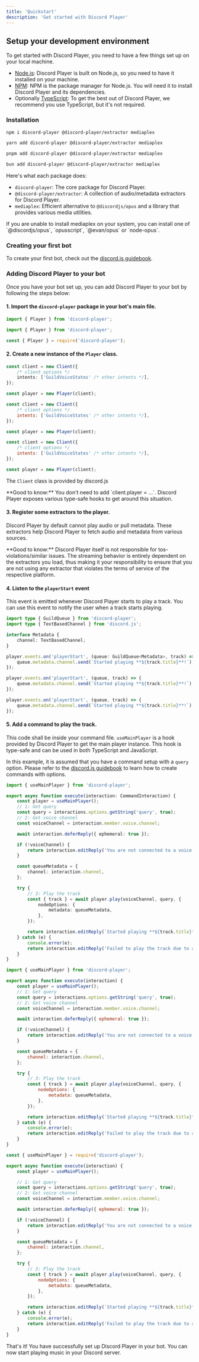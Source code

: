 ```yaml
---
title: 'Quickstart'
description: 'Get started with Discord Player'
---
```


## Setup your development environment

To get started with Discord Player, you need to have a few things set up on your local machine.

-   [Node.js](https://nodejs.org/en/download/): Discord Player is built on Node.js, so you need to have it installed on your machine.
-   [NPM](https://www.npmjs.com/get-npm): NPM is the package manager for Node.js. You will need it to install Discord Player and its dependencies.
-   Optionally [TypeScript](https://www.typescriptlang.org/download): To get the best out of Discord Player, we recommend you use TypeScript, but it's not required.

### Installation

<CodeGroup>

```bash npm
npm i discord-player @discord-player/extractor mediaplex
```

```bash yarn
yarn add discord-player @discord-player/extractor mediaplex
```

```bash pnpm
pnpm add discord-player @discord-player/extractor mediaplex
```

```bash bun
bun add discord-player @discord-player/extractor mediaplex
```

</CodeGroup>

Here's what each package does:

-   `discord-player`: The core package for Discord Player.
-   `@discord-player/extractor`: A collection of audio/metadata extractors for Discord Player.
-   `mediaplex`: Efficient alternative to `@discordjs/opus` and a library that provides various media utilities.

<Note>
    If you are unable to install mediaplex on your system, you can install one of `@discordjs/opus`, `opusscript`,
    `@evan/opus` or `node-opus`.
</Note>

### Creating your first bot

To create your first bot, check out the [discord.js guidebook](https://discordjs.guide/preparations/setting-up-a-bot-application.html).

### Adding Discord Player to your bot

Once you have your bot set up, you can add Discord Player to your bot by following the steps below:

#### 1. Import the `discord-player` package in your bot's main file.

<CodeGroup>

```ts TypeScript
import { Player } from 'discord-player';
```

```js ES Modules
import { Player } from 'discord-player';
```

```js CommonJS
const { Player } = require('discord-player');
```

</CodeGroup>

#### 2. Create a new instance of the `Player` class.

<CodeGroup>

```ts TypeScript
const client = new Client({
    /* client options */
    intents: ['GuildVoiceStates' /* other intents */],
});

const player = new Player(client);
```

```js ES Modules
const client = new Client({
    /* client options */
    intents: ['GuildVoiceStates' /* other intents */],
});

const player = new Player(client);
```

```js CommonJS
const client = new Client({
    /* client options */
    intents: ['GuildVoiceStates' /* other intents */],
});

const player = new Player(client);
```

</CodeGroup>

<Note>The `Client` class is provided by discord.js</Note>

<Info>
    **Good to know:** You don't need to add `client.player = ...`. Discord Player exposes various type-safe hooks to get
    around this situation.
</Info>

#### 3. Register some extractors to the player.

Discord Player by default cannot play audio or pull metadata. These extractors help Discord Player to fetch audio and metadata from various sources.

<Info>
    **Good to know:** Discord Player itself is not responsible for tos-violations/similar issues. The streaming behavior
    is entirely dependent on the extractors you load, thus making it your responsibility to ensure that you are not
    using any extractor that violates the terms of service of the respective platform.
</Info>

#### 4. Listen to the `playerStart` event

This event is emitted whenever Discord Player starts to play a track. You can use this event to notify the user when a track starts playing.

<CodeGroup>

```ts TypeScript
import type { GuildQueue } from 'discord-player';
import type { TextBasedChannel } from 'discord.js';

interface Metadata {
    channel: TextBasedChannel;
}

player.events.on('playerStart', (queue: GuildQueue<Metadata>, track) => {
    queue.metadata.channel.send(`Started playing **${track.title}**!`);
});
```

```js ES Modules
player.events.on('playerStart', (queue, track) => {
    queue.metadata.channel.send(`Started playing **${track.title}**!`);
});
```

```js CommonJS
player.events.on('playerStart', (queue, track) => {
    queue.metadata.channel.send(`Started playing **${track.title}**!`);
});
```

</CodeGroup>

#### 5. Add a command to play the track.

This code shall be inside your command file. `useMainPlayer` is a hook provided by Discord Player to get the main player instance. This hook is type-safe and can be used in both TypeScript and JavaScript.

In this example, it is assumed that you have a command setup with a `query` option. Please refer to the [discord.js guidebook](https://discordjs.guide/creating-your-bot/slash-commands.html) to learn how to create commands with options.

<CodeGroup>

```ts TypeScript
import { useMainPlayer } from 'discord-player';

export async function execute(interaction: CommandInteraction) {
    const player = useMainPlayer();
    // 1: Get query
    const query = interactions.options.getString('query', true);
    // 2: Get voice channel
    const voiceChannel = interaction.member.voice.channel;

    await interaction.deferReply({ ephemeral: true });

    if (!voiceChannel) {
        return interaction.editReply('You are not connected to a voice channel!');
    }

    const queueMetadata = {
        channel: interaction.channel,
    };

    try {
        // 3: Play the track
        const { track } = await player.play(voiceChannel, query, {
            nodeOptions: {
                metadata: queueMetadata,
            },
        });

        return interaction.editReply(`Started playing **${track.title}** in ${voiceChannel}.`);
    } catch (e) {
        console.error(e);
        return interaction.editReply('Failed to play the track due to an error.');
    }
}
```

```js ES Modules
import { useMainPlayer } from 'discord-player';

export async function execute(interaction) {
    const player = useMainPlayer();
    // 1: Get query
    const query = interactions.options.getString('query', true);
    // 2: Get voice channel
    const voiceChannel = interaction.member.voice.channel;

    await interaction.deferReply({ ephemeral: true });

    if (!voiceChannel) {
        return interaction.editReply('You are not connected to a voice channel!');
    }

    const queueMetadata = {
        channel: interaction.channel,
    };

    try {
        // 3: Play the track
        const { track } = await player.play(voiceChannel, query, {
            nodeOptions: {
                metadata: queueMetadata,
            },
        });

        return interaction.editReply(`Started playing **${track.title}** in ${voiceChannel}.`);
    } catch (e) {
        console.error(e);
        return interaction.editReply('Failed to play the track due to an error.');
    }
}
```

```js CommonJS
const { useMainPlayer } = require('discord-player');

export async function execute(interaction) {
    const player = useMainPlayer();

    // 1: Get query
    const query = interactions.options.getString('query', true);
    // 2: Get voice channel
    const voiceChannel = interaction.member.voice.channel;

    await interaction.deferReply({ ephemeral: true });

    if (!voiceChannel) {
        return interaction.editReply('You are not connected to a voice channel!');
    }

    const queueMetadata = {
        channel: interaction.channel,
    };

    try {
        // 3: Play the track
        const { track } = await player.play(voiceChannel, query, {
            nodeOptions: {
                metadata: queueMetadata,
            },
        });

        return interaction.editReply(`Started playing **${track.title}** in ${voiceChannel}.`);
    } catch (e) {
        console.error(e);
        return interaction.editReply('Failed to play the track due to an error.');
    }
}
```

</CodeGroup>

That's it! You have successfully set up Discord Player in your bot. You can now start playing music in your Discord server.
